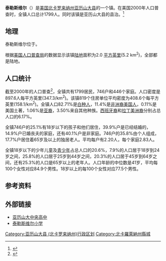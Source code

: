 {{Infobox Settlement
|official_name            = 泰勒斯维尔
|subdivision_name         = [[美国|美国]]
|image_skyline            = 
|imagesize                = 
|image_caption            = 
|image_seal               = 
|mapsize                  = 250x200px
|map_caption              = 
|image_map1               = 
|mapsize1                 = 
|map_caption1             = 
|subdivision_type         = [[国家列表|国家]]
|subdivision_type1        = [[美国州份|美国州份]]
|subdivision_name1        = [[北卡罗来纳州|北卡罗来纳州]]
|subdivision_type2        = [[北卡罗来纳州行政区划|县]]
|subdivision_name2        = [[亚历山大县_(北卡罗莱纳州)|亚历山大县]]
|population_total         = 1799
|population_as_of         = 2000年美国人口普查
|settlement_type          = 镇
|area_magnitude           = 
|area_total_km2           = 5.2
|established_date         = 
|government_type          = 
|leader_title             = 镇长
|leader_name              = 盖伊
|established_title        = 
|area_land_km2            = 5.2
|area_water_km2           = 0.0
|area_total_sq_mi         = 2.0
|area_land_sq_mi          = 2.0
|area_water_sq_mi         = 0.0
|elevation_m              = 378
|elevation_ft             = 1240
|coordinates_display = display=inline,title
|latd = 35 |latm = 55 |lats = 4 |latNS = N
|longd = 81 |longm = 10 |longs = 28 |longEW = W
|timezone                 = [[北美东部时间|东部 (EST)]]
|utc_offset               = -5
|timezone_DST             = EDT
|utc_offset_DST           = -4
|postal_code_type         = [[邮政编码|邮政编码]]
|postal_code              = 28681
|area_code                = 828
|blank_name               = 
|blank_info               = 
|blank1_name              = 
|blank1_info              = 
|footnotes                = 
|website                  = [http://www.taylorsvillenc.com/ www.taylorsvillenc.com]
|image_map                = NCMap-doton-Taylorsville.PNG|thumb|Location of Taylorsville, North Carolina}}

'''泰勒斯维尔'''（{{lang|en|Taylorsville}}）是[[美国|美国]][[北卡罗来纳州|北卡罗来纳州]][[亚历山大县_(北卡罗莱纳州)|亚历山大县]]的一个镇。在美国2000年人口普查时，全镇人口总计1799人。同时该镇是亚历山大县的县治。<ref>{{Cite web |url=http://www.taylorsvillenc.com/ |title=泰勒斯维尔官方网站 |accessdate=2009-07-24 |archive-date=2009-07-19 |archive-url=https://web.archive.org/web/20090719152755/http://www.taylorsvillenc.com/ |dead-url=no }}</ref>

==地理==
泰勒斯维尔位于{{coord|35.917869|-81.174561|type:city_region:US|format=dms|display=inline}}。

根据[[美国人口普查局|美国人口普查局]]的数据显示该镇[[陆地|陆地]]面积为2.0 [[平方英里|平方英里]](5.2 km<sup>2</sup>)，全部都是陆地。

==人口统计==
截至2000年的人口普查<ref name="GR2">{{cite web|url=http://factfinder.census.gov|publisher=[[美国人口调查局|美国人口调查局]]|accessdate=2008-01-31|title=美国真相|archive-url=https://www.webcitation.org/65jESGrbU?url=http://factfinder2.census.gov/legacy/aff_sunset.html|archive-date=2012-02-26|dead-url=yes}}</ref>，全镇共有1799居民，746户和446个家庭。人口密度是897.6人每平方英里(347.3/km<sup>2</sup>)。该镇819个住房单位平均密度为408.6个每平方英里(158.1/km<sup>2</sup>)。全镇人口82.71%是[[白种人|白种人]]，11.4%是[[非洲裔美国人|非洲裔美国人]]，0.11%是美国土著，1.06%是[[亚裔美国人|亚裔]]，3.50%来自其他种族。[[西班牙裔|西班牙裔]]和[[拉丁美洲裔|拉丁美洲裔]]分别占总人口的6.17%。

全镇746户的25.1%有18岁以下的孩子和他们居住，39.9%户是已经结婚的，14.9%户已婚丧夫的家庭，还有40.1%户是非家庭。746户的35.8%由个人组成，17.7%户居住着65岁及以上的独居老人。平均每户有2.20人，每个家庭2.83人。

全镇18岁以下的少年儿童及[[青少年|青少年]]占总人口的20.6%，7.9%的人口居于18岁到24岁之间，25.8%的人口居于25岁到44岁之间，20.3%的人口居于45岁到64岁之间，还有25.3%的人口是65岁以上的老年人。人口年龄的中位数是41岁，平均每100个女性对应84.9个男性。18岁以上的每100个女性对应77.5个男性。

==参考资料==
{{reflist}}

==外部链接==
* [https://web.archive.org/web/20090608081504/http://www.alexandercentral.com/ 亚历山大中央高中]
* [https://web.archive.org/web/20090927110931/http://www.alexander.k12.nc.us/taylor/tay.htm 泰勒斯维尔小学]

[[Category:亚历山大县_(北卡罗来纳州)行政区划|Category:亚历山大县 (北卡罗来纳州)行政区划]]
[[Category:北卡羅萊納州縣城|Category:北卡羅萊納州縣城]]